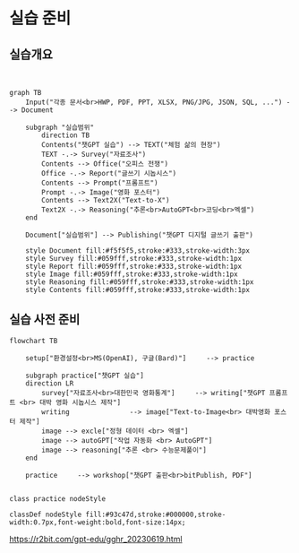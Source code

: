 
# 실습 준비

## 실습개요 {.smaller}

<br>

```mermaid
graph TB
    Input("각종 문서<br>HWP, PDF, PPT, XLSX, PNG/JPG, JSON, SQL, ...") --> Document

    subgraph "실습범위"
        direction TB
        Contents("챗GPT 실습") --> TEXT("체험 삶의 현장")
        TEXT -.-> Survey("자료조사")
        Contents --> Office("오피스 전쟁")
        Office -.-> Report("글쓰기 시놉시스")
        Contents --> Prompt("프롬프트")
        Prompt -.-> Image("영화 포스터")
        Contents --> Text2X("Text-to-X")
        Text2X -.-> Reasoning("추론<br>AutoGPT<br>코딩<br>엑셀")
    end

    Document["실습범위"] --> Publishing("챗GPT 디지털 글쓰기 출판")

    style Document fill:#f5f5f5,stroke:#333,stroke-width:3px
    style Survey fill:#059fff,stroke:#333,stroke-width:1px
    style Report fill:#059fff,stroke:#333,stroke-width:1px
    style Image fill:#059fff,stroke:#333,stroke-width:1px
    style Reasoning fill:#059fff,stroke:#333,stroke-width:1px        
    style Contents fill:#059fff,stroke:#333,stroke-width:1px

```


## 실습 사전 준비 {.smaller}

```mermaid
flowchart TB
    
    setup["환경설정<br>MS(OpenAI), 구글(Bard)"]     --> practice

    subgraph practice["챗GPT 실습"]
    direction LR
        survey["자료조사<br>대한민국 영화통계"]     --> writing["챗GPT 프롬프트 <br> 대박 영화 시놉시스 제작"]
        writing               --> image["Text-to-Image<br> 대박영화 포스터 제작"]
        image --> excle["정형 데이터 <br> 엑셀"]
        image --> autoGPT["작업 자동화 <br> AutoGPT"]
        image --> reasoning["추론 <br> 수능문제풀이"]
    end

    practice     --> workshop["챗GPT 출판<br>bitPublish, PDF"]


class practice nodeStyle

classDef nodeStyle fill:#93c47d,stroke:#000000,stroke-width:0.7px,font-weight:bold,font-size:14px;
```


::: aside
<https://r2bit.com/gpt-edu/gghr_20230619.html>
:::
